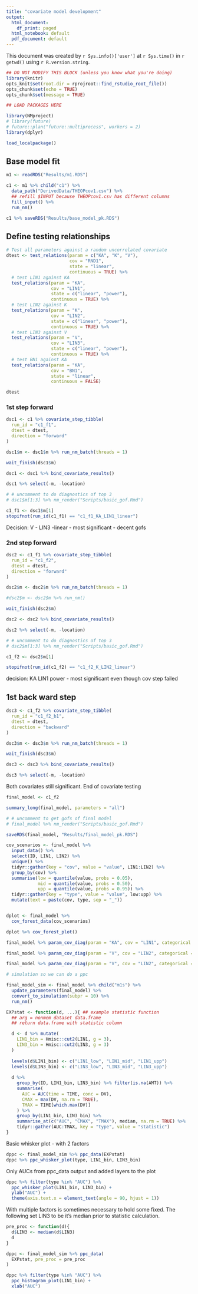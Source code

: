```yaml
---
title: "covariate model development"
output:
  html_document:
    df_print: paged
  html_notebook: default
  pdf_document: default
---
```


This document was created by `r Sys.info()['user']` at `r Sys.time()` in `r getwd()` using `r R.version.string`.


```r
## DO NOT MODIFY THIS BLOCK (unless you know what you're doing)
library(knitr)
opts_knit$set(root.dir = rprojroot::find_rstudio_root_file())
opts_chunk$set(echo = TRUE)
opts_chunk$set(message = TRUE)
```

```r
## LOAD PACKAGES HERE

library(NMproject)
# library(future)
# future::plan("future::multiprocess", workers = 2)
library(dplyr)

load_localpackage()

```


## Base model fit

```r

m1 <- readRDS("Results/m1.RDS")

c1 <- m1 %>% child("c1") %>%
  data_path("DerivedData/THEOPcov1.csv") %>%
  ## refill $INPUT because THEOPcov1.csv has different columns
  fill_input() %>%
  run_nm()

c1 %>% saveRDS("Results/base_model_pk.RDS")

```

## Define testing relationships

```r

# Test all parameters against a random uncorrelated covariate
dtest <- test_relations(param = c("KA", "K", "V"),
                        cov = "RND1",
                        state = "linear", 
                        continuous = TRUE) %>%
  # test LIN1 against KA
  test_relations(param = "KA",
                 cov = "LIN1", 
                 state = c("linear", "power"), 
                 continuous = TRUE) %>%
  # test LIN2 against K
  test_relations(param = "K",
                 cov = "LIN2", 
                 state = c("linear", "power"), 
                 continuous = TRUE) %>%
  # test LIN3 against V
  test_relations(param = "V",
                 cov = "LIN3", 
                 state = c("linear", "power"), 
                 continuous = TRUE) %>%
  # test BN1 against KA
  test_relations(param = "KA",
                 cov = "BN1",
                 state = "linear",
                 continuous = FALSE)

dtest

```

### 1st step forward

```r

dsc1 <- c1 %>% covariate_step_tibble(
  run_id = "c1_f1",
  dtest = dtest,
  direction = "forward"
)

dsc1$m <- dsc1$m %>% run_nm_batch(threads = 1)

wait_finish(dsc1$m)

dsc1 <- dsc1 %>% bind_covariate_results()

```

```r
dsc1 %>% select(-m, -location)

# # uncomment to do diagnostics of top 3
# dsc1$m[1:3] %>% nm_render("Scripts/basic_gof.Rmd")

c1_f1 <- dsc1$m[1]
stopifnot(run_id(c1_f1) == "c1_f1_KA_LIN1_linear")

```

Decision: V - LIN3 -linear
- most significant
- decent gofs

### 2nd step forward

```r
dsc2 <- c1_f1 %>% covariate_step_tibble(
  run_id = "c1_f2",
  dtest = dtest,
  direction = "forward"
)

dsc2$m <- dsc2$m %>% run_nm_batch(threads = 1)

#dsc2$m <- dsc2$m %>% run_nm()

wait_finish(dsc2$m)

dsc2 <- dsc2 %>% bind_covariate_results()

```

```r
dsc2 %>% select(-m, -location)

# # uncomment to do diagnostics of top 3
# dsc2$m[1:3] %>% nm_render("Scripts/basic_gof.Rmd")

c1_f2 <- dsc2$m[1]

stopifnot(run_id(c1_f2) == "c1_f2_K_LIN2_linear")

```

decision: KA LIN1 power
- most significant even though cov step failed

## 1st back ward step


```r
dsc3 <- c1_f2 %>% covariate_step_tibble(
  run_id = "c1_f2_b1",
  dtest = dtest,
  direction = "backward"
)

dsc3$m <- dsc3$m %>% run_nm_batch(threads = 1)

wait_finish(dsc3$m)

dsc3 <- dsc3 %>% bind_covariate_results()
```

```r

dsc3 %>% select(-m, -location)

```

Both covariates still significant. End of covariate testing

```r
final_model <- c1_f2

summary_long(final_model, parameters = "all")

# # uncomment to get gofs of final model
# final_model %>% nm_render("Scripts/basic_gof.Rmd")

saveRDS(final_model, "Results/final_model_pk.RDS")

```

```r

cov_scenarios <- final_model %>% 
  input_data() %>% 
  select(ID, LIN1, LIN2) %>%
  unique() %>%
  tidyr::gather(key = "cov", value = "value", LIN1:LIN2) %>%
  group_by(cov) %>%
  summarise(low = quantile(value, probs = 0.05),
            mid = quantile(value, probs = 0.50),
            upp = quantile(value, probs = 0.95)) %>%
  tidyr::gather(key = "type", value = "value", low:upp) %>%
  mutate(text = paste(cov, type, sep = "_"))


dplot <- final_model %>% 
  cov_forest_data(cov_scenarios)

dplot %>% cov_forest_plot()

```

```r
final_model %>% param_cov_diag(param = "KA", cov = "LIN1", categorical = FALSE)

final_model %>% param_cov_diag(param = "V", cov = "LIN2", categorical = FALSE)

final_model %>% param_cov_diag(param = "V", cov = "LIN2", categorical = FALSE)

```

```r

# simulation so we can do a ppc

final_model_sim <- final_model %>% child("m1s") %>%
  update_parameters(final_model) %>%
  convert_to_simulation(subpr = 10) %>%
  run_nm()

```


```r

EXPstat <- function(d, ...){ ## example statistic function
  ## arg = nonmem dataset data.frame 
  ## return data.frame with statistic column

  d <- d %>% mutate(
    LIN1_bin = Hmisc::cut2(LIN1, g = 3),
    LIN3_bin = Hmisc::cut2(LIN3, g = 3)
  )
  
  levels(d$LIN1_bin) <- c("LIN1_low", "LIN1_mid", "LIN1_upp")
  levels(d$LIN3_bin) <- c("LIN3_low", "LIN3_mid", "LIN3_upp")
  
  d %>%
    group_by(ID, LIN1_bin, LIN3_bin) %>% filter(is.na(AMT)) %>%
    summarise(
      AUC = AUC(time = TIME, conc = DV),
      CMAX = max(DV, na.rm = TRUE),
      TMAX = TIME[which.max(DV)]
    ) %>% 
    group_by(LIN1_bin, LIN3_bin) %>%
    summarise_at(c("AUC", "CMAX", "TMAX"), median, na.rm = TRUE) %>%
    tidyr::gather(AUC:TMAX, key = "type", value = "statistic")
}

```

Basic whisker plot - with 2 factors

```r
dppc <- final_model_sim %>% ppc_data(EXPstat)
dppc %>% ppc_whisker_plot(type, LIN1_bin, LIN3_bin)
```

Only AUCs from ppc_data output and added layers to the plot

```r
dppc %>% filter(type %in% "AUC") %>%
  ppc_whisker_plot(LIN1_bin, LIN3_bin) +
  ylab("AUC") +
  theme(axis.text.x = element_text(angle = 90, hjust = 1))
```


With multiple factors is sometimes necessary to hold some fixed.  The following set LIN3 to be it's median prior to statistic calculation.


```r

pre_proc <- function(d){
  d$LIN3 <- median(d$LIN3)
  d
}

dppc <- final_model_sim %>% ppc_data(
  EXPstat, pre_proc = pre_proc
)

dppc %>% filter(type %in% "AUC") %>%
  ppc_histogram_plot(LIN1_bin) +
  xlab("AUC")
```

